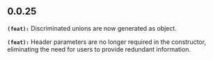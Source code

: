 ## 0.0.25
**`(feat):`** Discriminated unions are now generated as object.

**`(feat):`** Header parameters are no longer required in the constructor, eliminating the need for users to provide redundant information.

